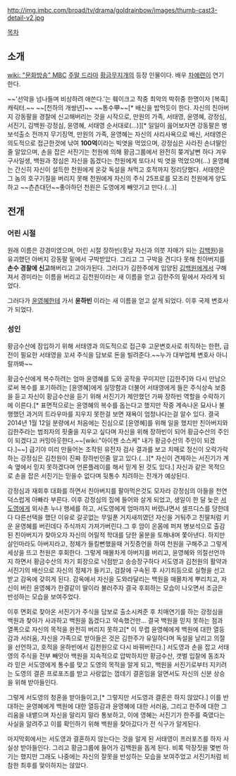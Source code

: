 http://img.imbc.com/broad/tv/drama/goldrainbow/images/thumb-cast3-detail-v2.jpg

[[목차]]
== 소개 ==
[[wiki: "문화방송" MBC]] [[주말 드라마]] [[황금무지개]]의 등장 인물이다. 배우 [[차예련]]이 연기한다.

~~'선악을 넘나들며 비상하려 애쓴다.'는 훼이크고 작중 최악의 박쥐중 한명이자 [복흑] 캐릭터.~~ ~~[천하의 개쌍년]~~ ~~통수甲~~[* 배신을 밥먹듯이 한다. 자신의 친아버지 강동팔을 경찰에 신고해버리는 것을 시작으로, 만원의 가족, 서태영, 윤영혜, 강정심, 서진기, 김백원·강정심, 윤영혜, 서태영 순서대로(...)][* 일일이 읊어보자면 강동팔은 병보석출소 전까지 무기징역, 만원의 가족, 윤영혜는 자신의 사리사욕으로 배신, 서태영은 의도적으로 접근한것에 낚여 '''100억'''이라는 빅엿을 먹었으며, 강정심은 사라진 손녀딸인줄 알았으며, 손을 잡은 서진기는 천원에 의해 황금그룹에서 완전히 쫒겨날뻔 하다 겨우 구사일생, 백원과 정심은 자신을 돕겠다는 천원에게 또다시 빅 엿을 먹었으며(...) 윤영혜는 간신히 자신이 설득한 천원에게 온갖 독설을 쳐먹고 호적까지 정리당했다. 서태영은 그 놈의 호구기질을 버리지 못해 천원에게 자신의 주식 25프로를 모조리 천원에게 양도하고 ~~츤츤대던~~좋아하던 천원은 도영에게 빼앗기고 만다.(...)]

== 전개 ==

=== 어린 시절 ===
원래 이름은 강경미였으며, 어린 시절 장하빈(훗날 자신과 의붓 자매가 되는 [[김백원]])을 유괴했던 아버지 강동팔 밑에서 구박받았다. 그리고 그 구박을 견디다 못해 친아버지를 '''손수 경찰에 신고'''해버리고 고아가된다. 그러다가 김한주에게 입양된 [[김백원]]에게서 구해져서 경미라는 이름을 버리고 김천원이라는 새 이름을 얻고 김한주의 밑에서 자라게 되었다.

그러다가 [[윤영혜]]한테 가서 '''윤하빈''' 이라는 새 이름을 얻고 살게 되었다. 이후 국제 변호사가 되었다.

=== 성인 ===
황금수산에 잠입하기 위해 서태영과 의도적으로 접근후 고문변호사로 취직하는 한편, 급전이 필요한 서태영을 꼬셔 주식을 담보로 돈을 빌려준다.~~누가 대부업체 변호사 아니랄까봐~~

황금수산에게 복수하려는 엄마 윤영혜를 도와 공작을 꾸미지만 [김한주]와 다시 만남으로써 복수를 포기하려는 [윤영혜]에게 실망함과 더불어 서태영에게 들은 주식상속 보증을 듣고 자신이 황금수산을 듣기 위해 서진기가 제안했던 가짜 장하빈 역할을 수락하기에 이른다.[* 표면적으로는 윤영혜의 복수를 돕는다고 했지만 작중 계속나온 묘사나 불행했던 과거의 트라우마를 지우지 못한걸 보면 재욕이 엄청나다는걸 알수 있다. 결국 2014년 1월 12일 분량에서 처음에는 진심으로 [윤영혜]를 위해 일을 했지만 친아버지와 김한주라는 범죄자의 핏줄을 지우고 싶다며 자신을 위해 장하빈이 되어 황금수산의 주인이 되겠다고 커밍아웃한다.~~[wiki:"아이젠 소스케" 내가 황금수산의 주인이 되겠다.]~~] 급기야 미리 만들어논 조작된 유전자 검사 결과를 보고 치매로 정신이 오락가락하는 강정심은 김천원이 진짜 장하빈인줄 알고 있다.(...)[* 자신이 견제하는 서진기가 계속 옆에서 믿지 못하겠다며 언론플레이를 해서 믿게 된 것도 있다.] 자신과 같은 목적으로 손을 잡은 서진기는 믿을수 없다며 뒷통수 치려하는 전개가 예상된다. 

강정심과 재회후 대화를 하면서 친아버지를 팔아먹은것도 모자라 강정심의 아들을 천연덕스럽게 아빠라 부른다. 이후 강정심의 집에 들어와 살게 되었고, 생일이 한 달 늦은 [[서도영(황금무지개)|서도영]]에게 외사촌 누나 행세를 하고, 서도영에게 엄마까지 버렸냐면서 셀프디스를 당한데다 다른선택을 했단 이유로 갈곳없는 무일푼 거지새끼였던 자신을 거둬주고 친딸처럼 키운 윤영혜를 버린데다 주식까지 가져가버린다.그 후  암이 온몸에 퍼져 병보석으로 출감된 친아버지가 찾아오자 자신의 어릴적 학대를 당한 울분을 토해내며 쫓아낸다. 하지만 살인마라도 아버지라고, 정체가 들킬뻔했을때 거짓증언을 하여 천원을 구해주고 그렇게 세상을 뜨고 천원은 후회한다. 그렇게 매몰차게 아버지를 버리고, 윤영혜와 의절선언까지 하면서 황금수산의 차기 회장으로 낙점받고 승승장구하다 서도영과 김천원의 활약과 서진기의 배신으로 자신의 정체가 들키고, 검찰에 구속된 후 사기죄등으로 실형을 선고 받고 감옥에 갖히게 된다. 감옥에서 자신을 도와라달리는 백원을 매몰차게 뿌리치고, 자신이 버린 윤영혜가 한결같이 딸이라 불러주자 결국 후회하는 모습이 나오면서 조금은 반성하는 모습을 보여주었다. 

이후 면회로 찾아온 서진기가 주식을 담보로 출소시켜준 후 치매연기를 하는 강정심을 백원과 찾아가 사과하고 백원을 돕겠다고 약속했건만... 결국 백원을 믿지 못하는 점과 열폭으로 자신의 목적을 완전히 버리지 못하고[* 이 무렵 윤영혜에게 백원에 대한 열등감과 서러움, 자신을 가족으로 받아들은 것은 김한주가 유일하다며 독설을 날리고 의절을 선언하고, 호적을 윤하빈에서 김천원으로 다시 바꿔버린다.] 서도영과 손을 잡고 서태영의 주식을 전부 빼앗아 백원을 지속적으로 압박하지만 황금수산, 갯벌 입찰에 동조자라 믿은 서도영에게 통수를 맞고 도영의 목적을 알게 되고, 백원을 서진기로부터 지키려는 도영의 결혼 프로포즈를 받고 사랑없는 껍데기 결혼임을 알면서도 자신의 신분 상승을 위해 받아들인다.

그렇게 서도영의 청혼을 받아들이고,[* 그렇지만 서도영과 결혼은 하지 않았다.] 이를 반대하는 윤영혜에게 백원에 대한 열등감과 윤영혜에 대한 서러움, 그리고 한주에 대한 그리움을 내뱉으며 자신을 말리지 말라 통보하고, 이에 영혜는 서진기가 한주를 죽였다는 사실을 알려주고 이를 확인하기 위해 백원을 찾아갔다가 전 식구가 알게된다.

마지막회에서는 서도영과 결혼하지 않는다는 것을 알게 된 서태영이 프러포즈를 하자 사실상 받아들인다. 그리고 황금그룹에 들어가 김백원을 돕게 된다. 
비록 막장짓을 몇번 하기는 했지만 그래도 나중에는 자신의 잘못을 반성하는 모습을 보여주었고 서진기처럼 비참한 최후를 맞이하지는 않았다.
